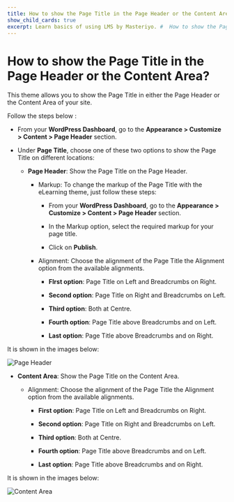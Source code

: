---
title: How to show the Page Title in the Page Header or the Content Area?
show_child_cards: true
excerpt: Learn basics of using LMS by Masteriyo. #  How to show the Page Title in the Page Header or the Content Area.
---

#  How to show the Page Title in the Page Header or the Content Area?

This theme allows you to show the Page Title in either the Page Header or the Content Area of your site.

Follow the steps below :

- From your **WordPress Dashboard**, go to the **Appearance > Customize > Content > Page Header** section.

- Under **Page Title**, choose one of these two options to show the Page Title on different locations:
  - **Page Header**: Show the Page Title on the Page Header.
     - Markup: To change the markup of the Page Title with the eLearning theme, just follow these steps:
        - From your **WordPress Dashboard**, go to the **Appearance > Customize > Content > Page Header** section.
        
        - In the Markup option, select the required markup for your page title.
        
        - Click on **Publish**.
    
    - Alignment: Choose the alignment of the Page Title the Alignment option from the available alignments.
      
      - **FIrst option**: Page Title on Left and Breadcrumbs on Right.
      
      - **Second option**: Page Title on Right and Breadcrumbs on Left.
      
      - **Third option**: Both at Centre.
      
      - **Fourth option**: Page Title above Breadcrumbs and on Left.
      
      - **Last option**: Page Title above Breadcrumbs and on Right.

It is shown in the images below:

![Page Header](https://user-images.githubusercontent.com/109593521/183566559-03210ad9-3c04-4a5d-878c-a49997f6aa80.png)

  - **Content Area**: Show the Page Title on the Content Area.
    - Alignment: Choose the alignment of the Page Title the Alignment option from the available alignments.
      
      - **First option**: Page Title on Left and Breadcrumbs on Right.
      
      - **Second option**: Page Title on Right and Breadcrumbs on Left.
      
      - **Third option**: Both at Centre.
      
      - **Fourth option**: Page Title above Breadcrumbs and on Left.
      
      - **Last option**: Page Title above Breadcrumbs and on Right.

It is shown in the images below:

![Content Area](https://user-images.githubusercontent.com/109593521/183566875-60cd47c1-c593-4af9-b270-195ee30cc316.png)


